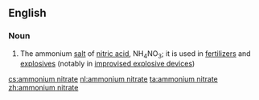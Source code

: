 ==English==

===Noun===
{{wikipedia}}
{{en-noun|head=[[ammonium]] [[nitrate]]|-}}

# {{inorganic compound}} The ammonium [[salt]] of [[nitric acid]], NH<sub>4</sub>NO<sub>3</sub>; it is used in [[fertilizer]]s and [[explosive]]s (notably in [[improvised explosive device]]s)

[[cs:ammonium nitrate]]
[[nl:ammonium nitrate]]
[[ta:ammonium nitrate]]
[[zh:ammonium nitrate]]